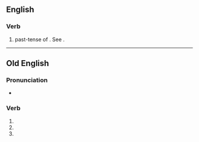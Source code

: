 ==English==

===Verb===
{{head|en|verb}}
# {{lb|en|obsolete}} past-tense of {{m|en|will}}. See {{m|en|would}}.

----

==Old English==

===Pronunciation===
* {{IPA|/ˈwolde/|lang=ang}}

===Verb===
{{head|ang|verb form}}

# {{form of|First-person singular preterite form|willan|lang=ang}}
# {{form of|Third-person singular preterite form|willan|lang=ang}}
# {{form of|Subjunctive singular preterite form|willan|lang=ang}}